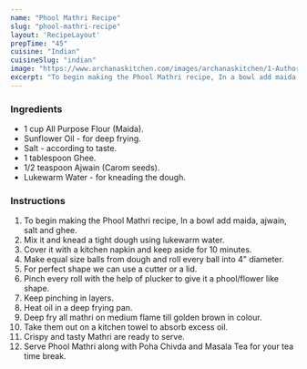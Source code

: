 ---
name: "Phool Mathri Recipe"
slug: "phool-mathri-recipe"
layout: 'RecipeLayout'
prepTime: "45"
cuisine: "Indian"
cuisineSlug: "indian"
image: "https://www.archanaskitchen.com/images/archanaskitchen/1-Author/vandanajangir-gmail.com/Phool_Mathri.jpg"
excerpt: "To begin making the Phool Mathri recipe, In a bowl add maida, ajwain, salt and ghee"
---

### Ingredients

- 1 cup All Purpose Flour (Maida).
- Sunflower Oil - for deep frying.
- Salt - according to taste.
- 1 tablespoon Ghee.
- 1/2 teaspoon Ajwain (Carom seeds).
- Lukewarm Water - for kneading the dough.

### Instructions

1. To begin making the Phool Mathri recipe, In a bowl add maida, ajwain, salt and ghee.
1. Mix it and knead a tight dough using lukewarm water.
1. Cover it with a kitchen napkin and keep aside for 10 minutes.
1. Make equal size balls from dough and roll every ball into 4" diameter.
1. For perfect shape we can use a cutter or a lid.
1. Pinch every roll with the help of plucker to give it a phool/flower like shape.
1. Keep pinching in layers.
1. Heat oil in a deep frying pan.
1. Deep fry all mathri on medium flame till golden brown in colour.
1. Take them out on a kitchen towel to absorb excess oil.
1. Crispy and tasty Mathri are ready to serve.
1. Serve Phool Mathri along with Poha Chivda and Masala Tea for your tea time break.
